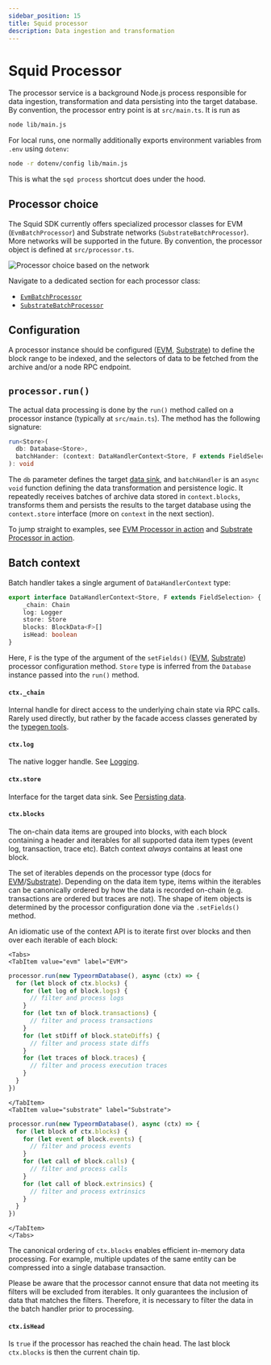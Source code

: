 ```yaml
---
sidebar_position: 15
title: Squid processor
description: Data ingestion and transformation 
---
```



# Squid Processor

The processor service is a background Node.js process responsible for data ingestion, transformation and data persisting into the target database. By convention, the processor entry point is at `src/main.ts`. It is run as
```bash
node lib/main.js
```

For local runs, one normally additionally exports environment variables from `.env` using `dotenv`:
```bash
node -r dotenv/config lib/main.js
```
This is what the `sqd process` shortcut does under the hood.

## Processor choice

The Squid SDK currently offers specialized processor classes for EVM (`EvmBatchProcessor`) and Substrate networks (`SubstrateBatchProcessor`). More networks will be supported in the future. By convention, the processor object is defined at `src/processor.ts`.

![Processor choice based on the network](</img/network-choice.png>)

Navigate to a dedicated section for each processor class:

- [`EvmBatchProcessor`](/evm-indexing)
- [`SubstrateBatchProcessor`](/substrate-indexing)

## Configuration

A processor instance should be configured ([EVM](/evm-indexing/configuration), [Substrate](/substrate-indexing/setup)) to define the block range to be indexed, and the selectors of data to be fetched from the archive and/or a node RPC endpoint.

## `processor.run()`

The actual data processing is done by the `run()` method called on a processor instance (typically at `src/main.ts`). The method has the following signature:

```ts
run<Store>(
  db: Database<Store>,
  batchHander: (context: DataHandlerContext<Store, F extends FieldSelection>) => Promise<void>
): void
```

The `db` parameter defines the target [data sink](/store), and `batchHandler` is an `async` `void` function defining the data transformation and persistence logic. It repeatedly receives batches of archive data stored in `context.blocks`, transforms them and persists the results to the target database using the `context.store` interface (more on `context` in the next section).

To jump straight to examples, see [EVM Processor in action](/evm-indexing/batch-processor-in-action) and [Substrate Processor in action](/substrate-indexing/batch-processor-in-action).

## Batch context

Batch handler takes a single argument of `DataHandlerContext` type:
```ts
export interface DataHandlerContext<Store, F extends FieldSelection> {
    _chain: Chain
    log: Logger
    store: Store
    blocks: BlockData<F>[]
    isHead: boolean
}
```

Here, `F` is the type of the argument of the `setFields()` ([EVM](/evm-indexing/configuration/data-selection), [Substrate](/substrate-indexing/setup/field-selection)) processor configuration method. `Store` type is inferred from the `Database` instance passed into the `run()` method.

#### `ctx._chain`

Internal handle for direct access to the underlying chain state via RPC calls. Rarely used directly, but rather by the facade access classes generated by the [typegen tools](/glossary/#typegen).

#### `ctx.log`

The native logger handle. See [Logging](/basics/logging).

#### `ctx.store`

Interface for the target data sink. See [Persisting data](/store).

#### `ctx.blocks`

The on-chain data items are grouped into blocks, with each block containing a header and iterables for all supported data item types (event log, transaction, trace etc). Batch context _always_ contains at least one block.

The set of iterables depends on the processor type (docs for [EVM](/evm-indexing/context-interfaces)/[Substrate](/substrate-indexing/context-interfaces)). Depending on the data item type, items within the iterables can be canonically ordered by how the data is recorded on-chain (e.g. transactions are ordered but traces are not). The shape of item objects is determined by the processor configuration done via the `.setFields()` method.

An idiomatic use of the context API is to iterate first over blocks and then over each iterable of each block:

```mdx-code-block
<Tabs>
<TabItem value="evm" label="EVM">
```

```ts
processor.run(new TypeormDatabase(), async (ctx) => {
  for (let block of ctx.blocks) {
    for (let log of block.logs) {
      // filter and process logs
    }
    for (let txn of block.transactions) {
      // filter and process transactions
    }
    for (let stDiff of block.stateDiffs) {
      // filter and process state diffs
    }
    for (let traces of block.traces) {
      // filter and process execution traces
    }
  }
})
```

```mdx-code-block
</TabItem>
<TabItem value="substrate" label="Substrate">
```

```ts
processor.run(new TypeormDatabase(), async (ctx) => {
  for (let block of ctx.blocks) {
    for (let event of block.events) {
      // filter and process events
    }
    for (let call of block.calls) {
      // filter and process calls
    }
    for (let call of block.extrinsics) {
      // filter and process extrinsics
    }
  }
})
```

```mdx-code-block
</TabItem>
</Tabs>
```

The canonical ordering of `ctx.blocks` enables efficient in-memory data processing. For example, multiple updates of the same entity can be compressed into a single database transaction.

Please be aware that the processor cannot ensure that data not meeting its filters will be excluded from iterables. It only guarantees the inclusion of data that matches the filters. Therefore, it is necessary to filter the data in the batch handler prior to processing.

#### `ctx.isHead`

Is `true` if the processor has reached the chain head. The last block `ctx.blocks` is then the current chain tip.
